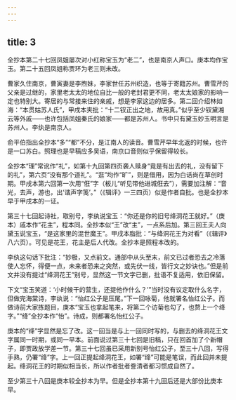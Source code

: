 ```yaml
---
---
---
```

title: 3
---




全抄本第二十七回凤姐屡次对小红称宝玉为“老二”，也是南京人声口。庚本均作宝玉。第二十五回凤姐称贾环为老三则未改。

曹家久住南京，曹寅妻是李煦妹，李家世任苏州织造，也等于寄籍苏州。曹雪芹的父亲是过继的，家里老太太的地位自比一般的老封君更不同，老太太娘家的影响一定也特别大。寄居的与常接来住的亲戚，想是李家这边的居多。第二回介绍林如海：“本贯姑苏人氏”，甲戌本夹批：“十二钗正出之地，故用真。”似乎至少钗黛湘云等外戚——也许包括凤姐秦氏的娘家——都是苏州人。书中只有黛玉妙玉明言是苏州人。李纨是南京人。

俞平伯指出全抄本“多”“都”不分，是江南人的读音。曹雪芹早年北返的时候，也许是一口苏白。照理也是早稿应多吴语，南京口音则似乎保留得较长。

全抄本“理”常讹作“礼”，如第十九回第四页袭人赎身“竟是有出去的礼，没有留下的礼”，第六页“没有那个道礼”。“逛”均作“旷”，则是借用，因为白话尚在草创时期。甲戌本第六回第一次用“俇”字（板儿“听见带他进城俇去”），需要加注解：“音光，去声，游也，出‘谐声字笺’。”（《辑评》一三四页）似是作者自批。也是全抄本早于甲戌本的一证。

第三十七回起诗社，取别号，李纨说宝玉：“你还是你的旧号绛洞花王就好。”（庚本）戚本作“花主”，程本同。全抄本似“王”改“主”，一点系后加。第三回王夫人向黛玉说宝玉，“是这家里的混世魔王”。甲戌本脂批：“与绛洞花王为对看”（《辑评》八六页）。可见是花王，花主是后人代改。全抄本是照程本改的。

李纨这句话下批注：“妙极，又点前文。通部中从头至末，前文已过者恐去之冷落使人忘怀，得便一点，未来者恐来之突然，或先伏一线，皆行文之妙诀也。”但是前文并没有提过“绛洞花王”别号，显然这一节文字已删，批语不复适用，依旧保留。

下文“宝玉笑道：‘小时候干的营生，还提他作什么？’”当时没有议定取什么名字，但做完海棠诗，李纨说：“怡红公子是压尾。”下一回咏菊，他就署名怡红公子。而做诗前大家拣题目，庚本“宝玉也拿起笔来，将第二个访菊也勾了，也赘上一个绛字。”“绛”全抄本作“怡”。诗成，则都署名怡红公子。

庚本的“绛”字显然是忘了改。这一回当是与上一回同时写的，与删去的绛洞花王文字属同一时期，或同一早本。前面说过第三十七回是旧稿，只在回首加了个新帽子，即贾政放学差一节。第三十七回虽已采用新别号怡红公子，至三十八回，写得手熟，仍署“绛”字。上一回正提起绛洞花王，如署“绛”可能是笔误，而此回并未提起。绛洞花王的时期似相当长，所以作者批者誊清者都习惯成自然了。

至少第三十八回是庚本较全抄本为早。但是全抄本第十九回后还是大部份比庚本早。